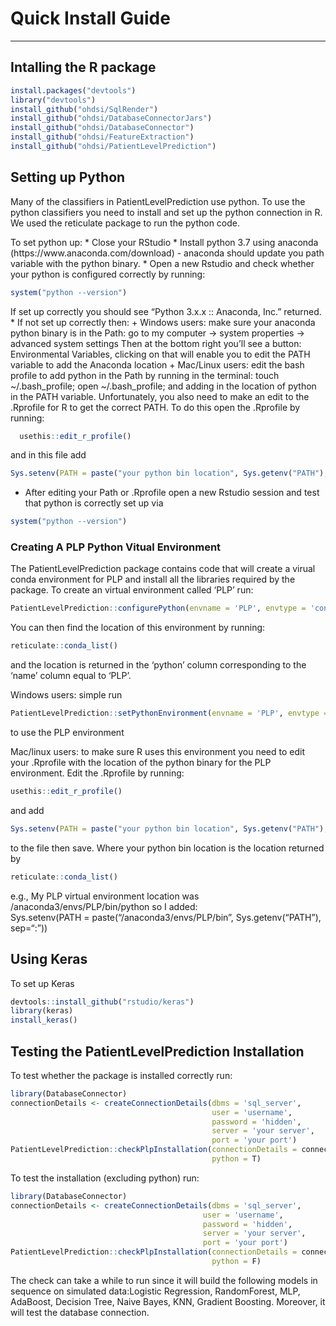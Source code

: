 # Quick Install Guide
***

## Intalling the R package
```r
install.packages("devtools")
library("devtools")
install_github("ohdsi/SqlRender") 
install_github("ohdsi/DatabaseConnectorJars") 
install_github("ohdsi/DatabaseConnector") 
install_github("ohdsi/FeatureExtraction")
install_github("ohdsi/PatientLevelPrediction") 
```

## Setting up Python 
Many of the classifiers in PatientLevelPrediction use python.  To use the python classifiers you need to install and set up the python connection in R.  We used the reticulate package to run the python code.  

To set python up:
* Close your RStudio
* Install python 3.7 using anaconda (https://www.anaconda.com/download) - anaconda should update you path variable with the python binary.
* Open a new Rstudio and check whether your python is configured correctly by running:
```r
system("python --version") 
```
   If set up correctly you should see "Python 3.x.x :: Anaconda, Inc." returned.
* If not set up correctly then:
  + Windows users: make sure your anaconda python binary is in the Path: go to my computer -> system properties -> advanced system settings Then at the bottom right you’ll see a button: Environmental Variables, clicking on that will enable you to edit the PATH variable to add the Anaconda location 
  + Mac/Linux users: edit the bash profile to add python in the Path by running in the terminal: touch ~/.bash_profile; open ~/.bash_profile; and adding in the location of python in the PATH variable. Unfortunately, you also need to make an edit to the .Rprofile for R to get the correct PATH. To do this open the .Rprofile by running: 
```r
  usethis::edit_r_profile()
``` 
and in this file add 
```r
Sys.setenv(PATH = paste("your python bin location", Sys.getenv("PATH"), sep=":"))
``` 
* After editing your Path or .Rprofile open a new Rstudio session and test that python is correctly set up via 
```r
system("python --version")
```


### Creating A PLP Python Vitual Environment
The PatientLevelPrediction package contains code that will create a virual conda environment for PLP and install all the libraries required by the package.  To create an virtual environment called 'PLP' run:
```r
PatientLevelPrediction::configurePython(envname = 'PLP', envtype = 'conda') 
``` 

You can then find the location of this environment by running:
```r
reticulate::conda_list() 
``` 
and the location is returned in the 'python' column corresponding to the 'name' column equal to 'PLP'.

Windows users: simple run 
```r
PatientLevelPrediction::setPythonEnvironment(envname = 'PLP', envtype = 'conda') 
``` 
to use the PLP environment 

Mac/linux users: to make sure R uses this environment you need to edit your .Rprofile with the location of the python binary for the PLP environment.    Edit the .Rprofile by running: 
```r
usethis::edit_r_profile()
``` 
and add  
```r
Sys.setenv(PATH = paste("your python bin location", Sys.getenv("PATH"), sep=":"))
``` 
to the file then save.  Where your python bin location is the location returned by 
```r
reticulate::conda_list() 
``` 
e.g., My PLP virtual environment location was /anaconda3/envs/PLP/bin/python so I added:  
Sys.setenv(PATH = paste("/anaconda3/envs/PLP/bin", Sys.getenv("PATH"), sep=":"))
  

## Using Keras
To set up Keras 
```r
devtools::install_github("rstudio/keras")
library(keras)
install_keras()
```


## Testing the PatientLevelPrediction Installation
To test whether the package is installed correctly run:
```r
library(DatabaseConnector)
connectionDetails <- createConnectionDetails(dbms = 'sql_server', 
                                             user = 'username', 
                                             password = 'hidden', 
                                             server = 'your server', 
                                             port = 'your port')
PatientLevelPrediction::checkPlpInstallation(connectionDetails = connectionDetails, 
                                             python = T)
```
To test the installation (excluding python) run:

```r
library(DatabaseConnector)
connectionDetails <- createConnectionDetails(dbms = 'sql_server', 
                                           user = 'username', 
                                           password = 'hidden', 
                                           server = 'your server', 
                                           port = 'your port')
PatientLevelPrediction::checkPlpInstallation(connectionDetails = connectionDetails, 
                                             python = F)
```
The check can take a while to run since it will build the following models in sequence on simulated data:Logistic Regression, RandomForest, MLP, AdaBoost, Decision Tree, Naive Bayes, KNN, Gradient Boosting. Moreover, it will test the database connection.